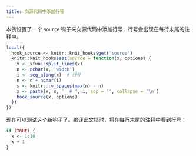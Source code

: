 ```yaml
---
title: 向源代码中添加行号
---
```


本例设置了一个 `source` 钩子来向源代码中添加行号，行号会出现在每行末尾的注释中。

```r
local({
  hook_source <- knitr::knit_hooks$get('source')
  knitr::knit_hooks$set(source = function(x, options) {
    x <- xfun::split_lines(x)
    n <- nchar(x, 'width')
    i <- seq_along(x)  # 行号
    n <- n + nchar(i)
    s <- knitr:::v_spaces(max(n) - n)
    x <- paste(x, s, '  # ', i, sep = '', collapse = '\n')
    hook_source(x, options)
  })
})
```

现在可以测试这个新钩子了。编译此文档时，将在每行末尾的注释中看到行号：

```r
if (TRUE) {
  x <- 1:10
  x + 1
}
```
